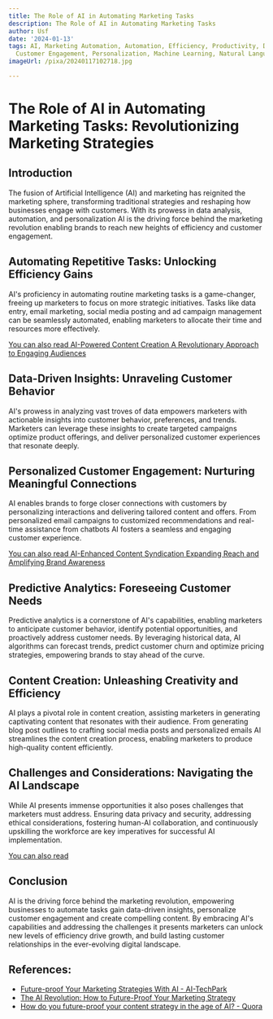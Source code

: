 ```yaml
---
title: The Role of AI in Automating Marketing Tasks
description: The Role of AI in Automating Marketing Tasks
author: Usf
date: '2024-01-13'
tags: AI, Marketing Automation, Automation, Efficiency, Productivity, Data Analysis,
  Customer Engagement, Personalization, Machine Learning, Natural Language Processing
imageUrl: /pixa/20240117102718.jpg

---
```

#  The Role of AI in Automating Marketing Tasks: Revolutionizing  Marketing Strategies

## Introduction
The fusion of Artificial Intelligence  (AI) and marketing has reignited  the marketing sphere, transforming traditional strategies and reshaping how businesses engage with customers.  With its prowess in data analysis, automation, and personalization AI is  the driving force behind the marketing revolution enabling brands to reach  new heights of efficiency and customer engagement.

## Automating Repetitive Tasks: Unlocking  Efficiency Gains
AI's proficiency in automating routine marketing  tasks is  a game-changer, freeing up marketers to focus on more strategic  initiatives. Tasks like data entry, email marketing, social  media posting and ad campaign management can be seamlessly automated, enabling marketers to allocate their  time and resources more effectively.

[You can also read AI-Powered Content Creation A Revolutionary  Approach to Engaging Audiences](AI-Powered%20Content%20Creation%20A%20Revolutionary%20Approach%20to%20Engaging%20Audiences)


## Data-Driven Insights: Unraveling  Customer Behavior
AI's prowess in analyzing vast troves of data empowers marketers with actionable insights into customer behavior, preferences, and trends. Marketers  can leverage these insights to create targeted campaigns optimize product offerings, and deliver personalized customer experiences  that resonate deeply.


## Personalized Customer Engagement: Nurturing Meaningful Connections
AI  enables  brands to forge closer connections  with customers by personalizing interactions  and  delivering tailored content  and offers. From personalized email campaigns to customized recommendations and real-time assistance from chatbots AI fosters a seamless and engaging customer  experience.


[You can also read AI-Enhanced Content Syndication Expanding Reach and Amplifying Brand Awareness](AI-Enhanced%20Content%20Syndication%20Expanding%20Reach%20and%20Amplifying%20Brand%20Awareness)


## Predictive Analytics: Foreseeing Customer Needs
Predictive analytics is a cornerstone of AI's  capabilities, enabling marketers to anticipate customer behavior, identify potential  opportunities, and  proactively address customer needs. By leveraging historical data,  AI algorithms can  forecast  trends, predict customer  churn and optimize  pricing strategies, empowering brands to  stay ahead of the curve.


## Content Creation: Unleashing Creativity and Efficiency
AI plays  a pivotal  role in content creation, assisting marketers in generating captivating content  that resonates with their audience. From generating blog post outlines to crafting social media posts and personalized emails AI streamlines the content creation process, enabling marketers to  produce high-quality content efficiently.


## Challenges and Considerations: Navigating the AI Landscape
While AI presents immense opportunities it also poses challenges that marketers must address. Ensuring data privacy and security, addressing ethical considerations, fostering human-AI collaboration, and continuously upskilling the workforce are key imperatives for successful AI implementation.

[You can also read ]()


## Conclusion
AI is the driving force behind the marketing revolution,  empowering businesses to automate tasks  gain data-driven insights, personalize customer engagement and  create compelling content. By embracing  AI's capabilities and addressing the challenges  it presents marketers can unlock new levels of efficiency drive growth, and build lasting customer relationships in the ever-evolving digital landscape.

## References:
- [Future-proof Your Marketing Strategies With AI - AI-TechPark](https://ai-techpark.com/future-proof-your-marketing-strategies-with-ai/)
- [The AI Revolution: How to Future-Proof Your Marketing Strategy](https://www.loungelizard.com/blog/the-ai-revolution-how-to-future-proof-your-marketing/)
- [How do you future-proof your content strategy in the age of AI? - Quora](https://www.quora.com/How-do-you-future-proof-your-content-strategy-in-the-age-of-AI)

